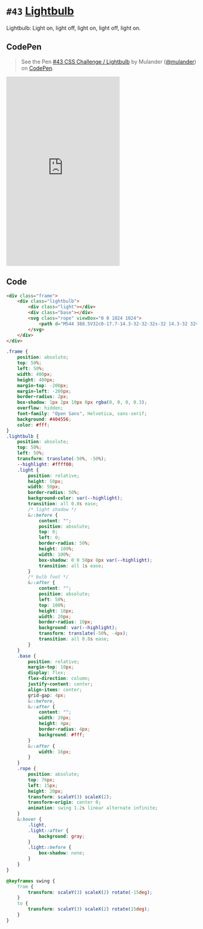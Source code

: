 
<Meta />

# `#43` [Lightbulb](https://100dayscss.com/days/43/)

Lightbulb: Light on, light off, light on, light off, light on.

## CodePen

> See the Pen [#43 CSS Challenge / Lightbulb](https://codepen.io/mulander/pen/MWZeWeE)
by Mulander ([@mulander](https://codepen.io/mulander))
on [CodePen](https://codepen.io).

<iframe
  height="500"
  className="w-full my-10 bg-gray-200"
  scrolling="no"
  title="#43 CSS Challenge / Lightbulb"
  src="https://codepen.io/mulander/embed/MWZeWeE?default-tab=html%2Cresult"
  frameBorder="no"
  loading="lazy"
  allowtransparency="true"
  allowFullScreen={true}
>

</iframe>

## Code

```html
<div class="frame">
	<div class="lightbulb">
		<div class="light"></div>
		<div class="base"></div>
		<svg class="rope" viewBox="0 0 1024 1024">
			<path d="M544 388.5V32c0-17.7-14.3-32-32-32s-32 14.3-32 32v356.5c0 42.2-21.2 81.3-55.9 105.2-86.6 59.4-147.7 195.6-147.7 294.7 0 130.1 105.5 235.6 235.6 235.6s235.6-105.5 235.6-235.6c0-99-61.1-235.2-147.7-294.7-34.7-23.8-55.9-63-55.9-105.2z m89.3 521.2C600.9 942.1 557.8 960 512 960s-88.9-17.9-121.3-50.3c-32.4-32.4-50.3-75.5-50.3-121.3 0-52.8 23-121.8 58.5-175.8 17.9-27.3 38.3-49.5 58.8-64.2 18.8-13.5 37.1-20.4 54.4-20.4s35.5 6.8 54.4 20.4c20.5 14.7 40.8 36.9 58.8 64.2 35.5 54 58.5 123 58.5 175.8-0.2 45.8-18 88.9-50.5 121.3z"></path>
		</svg>
	</div>
</div>
```

```css
.frame {
	position: absolute;
	top: 50%;
	left: 50%;
	width: 400px;
	height: 400px;
	margin-top: -200px;
	margin-left: -200px;
	border-radius: 2px;
	box-shadow: 1px 2px 10px 0px rgba(0, 0, 0, 0.3);
	overflow: hidden;
	font-family: "Open Sans", Helvetica, sans-serif;
	background: #404556;
	color: #fff;
}
.lightbulb {
	position: absolute;
	top: 50%;
	left: 50%;
	transform: translate(-50%, -50%);
	--highlight: #ffff00;
	.light {
		position: relative;
		height: 50px;
		width: 50px;
		border-radius: 50%;
		background-color: var(--highlight);
		transition: all 0.8s ease;
		/* light shadow */
		&::before {
			content: "";
			position: absolute;
			top: 0;
			left: 0;
			border-radius: 50%;
			height: 100%;
			width: 100%;
			box-shadow: 0 0 50px 8px var(--highlight);
			transition: all 1s ease;
		}
		/* bulb foot */
		&::after {
			content: "";
			position: absolute;
			left: 50%;
			top: 100%;
			height: 10px;
			width: 20px;
			border-radius: 10px;
			background: var(--highlight);
			transform: translate(-50%, -4px);
			transition: all 0.8s ease;
		}
	}
	.base {
		position: relative;
		margin-top: 10px;
		display: flex;
		flex-direction: column;
		justify-content: center;
		align-items: center;
		grid-gap: 4px;
		&::before,
		&::after {
			content: "";
			width: 20px;
			height: 4px;
			border-radius: 4px;
			background: #fff;
		}
		&::after {
			width: 16px;
		}
	}
	.rope {
		position: absolute;
		top: 76px;
		left: 15px;
		height: 20px;
		transform: scaleY(3) scaleX(2);
		transform-origin: center 0;
		animation: swing 1.2s linear alternate infinite;
	}
	&:hover {
		.light,
		.light::after {
			background: gray;
		}
		.light::before {
			box-shadow: none;
		}
	}
}

@keyframes swing {
	from {
		transform: scaleY(3) scaleX(2) rotate(-15deg);
	}
	to {
		transform: scaleY(3) scaleX(2) rotate(15deg);
	}
}
```